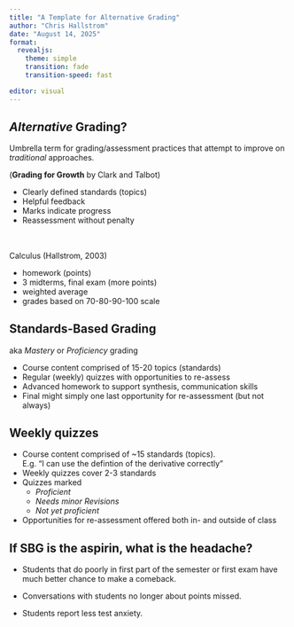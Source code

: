 ```yaml
---
title: "A Template for Alternative Grading"
author: "Chris Hallstrom"
date: "August 14, 2025"
format: 
  revealjs:
    theme: simple
    transition: fade
    transition-speed: fast

editor: visual
---
```


## *Alternative* Grading?

Umbrella term for grading/assessment practices that attempt to improve on *traditional* approaches.

::: aside
(**Grading for Growth** by Clark and Talbot)
:::

::: incremental
-   Clearly defined standards (topics)
-   Helpful feedback
-   Marks indicate progress
-   Reassessment without penalty
:::

##  {visibility="hidden"}

<br> Calculus (Hallstrom, 2003)

-   homework (points)
-   3 midterms, final exam (more points)
-   weighted average
-   grades based on 70-80-90-100 scale

## Standards-Based Grading

aka *Mastery* or *Proficiency* grading

::: incremental
-   Course content comprised of 15-20 topics (standards)
-   Regular (weekly) quizzes with opportunities to re-assess
-   Advanced homework to support synthesis, communication skills
-   Final might simply one last opportunity for re-assessment (but not always)
:::

## Weekly quizzes

-   Course content comprised of \~15 standards (topics). <br> E.g. "I can use the defintion of the derivative correctly"
-   Weekly quizzes cover 2-3 standards
-   Quizzes marked
    -   *Proficient*
    -   *Needs minor Revisions*
    -   *Not yet proficient*
-   Opportunities for re-assessment offered both in- and outside of class

## If SBG is the aspirin, what is the headache?

::: incremental
-   Students that do poorly in first part of the semester or first exam have much better chance to make a comeback.

-   Conversations with students no longer about points missed.

-   Students report less test anxiety.
:::
